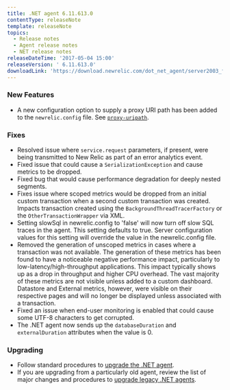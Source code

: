 ```yaml
---
title: .NET agent 6.11.613.0
contentType: releaseNote
template: releaseNote
topics:
  - Release notes
  - Agent release notes
  - NET release notes
releaseDateTime: '2017-05-04 15:00'
releaseVersion: ' 6.11.613.0'
downloadLink: 'https://download.newrelic.com/dot_net_agent/server2003_final/'
---
```


### New Features

* A new configuration option to supply a proxy URI path has been added to the `newrelic.config` file. See [`proxy-uripath`](/docs/agents/net-agent/configuration/net-agent-configuration#proxy-uripath).

### Fixes

* Resolved issue where `service.request` parameters, if present, were being transmitted to New Relic as part of an error analytics event.
* Fixed issue that could cause a `SerializationException` and cause metrics to be dropped.
* Fixed bug that would cause performance degradation for deeply nested segments.
* Fixes issue where scoped metrics would be dropped from an initial custom transaction when a second custom transaction was created. Impacts transaction created using the `BackgroundThreadTracerFactory` or the `OtherTransactionWrapper` via XML.
* Setting slowSql in newrelic.config to 'false' will now turn off slow SQL traces in the agent. This setting defaults to true. Server configuration values for this setting will override the value in the newrelic.config file.
* Removed the generation of unscoped metrics in cases where a transaction was not available. The generation of these metrics has been found to have a noticeable negative performance impact, particularly to low-latency/high-throughput applications. This impact typically shows up as a drop in throughput and higher CPU overhead. The vast majority of these metrics are not visible unless added to a custom dashboard. Datastore and External metrics, however, were visible on their respective pages and will no longer be displayed unless associated with a transaction.
* Fixed an issue when end-user monitoring is enabled that could cause some UTF-8 characters to get corrupted.
* The .NET agent now sends up the `databaseDuration` and `externalDuration` attributes when the value is 0.

### Upgrading

* Follow standard procedures to [upgrade the .NET agent](/docs/agents/net-agent/installation-configuration/upgrade-net-agent).
* If you are upgrading from a particularly old agent, review the list of major changes and procedures to [upgrade legacy .NET agents](/docs/agents/net-agent/troubleshooting/upgrade-legacy-net-agents).
